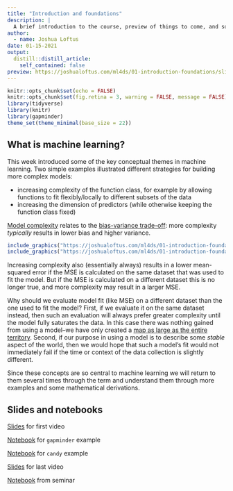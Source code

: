 ```yaml
---
title: "Introduction and foundations"
description: |
  A brief introduction to the course, preview of things to come, and some foundational background material.
author:
  - name: Joshua Loftus
date: 01-15-2021
output:
  distill::distill_article:
    self_contained: false
preview: https://joshualoftus.com/ml4ds/01-introduction-foundations/slides/01-2-foundations_files/figure-html/gapminder-loess-1.png
---
```



```r
knitr::opts_chunk$set(echo = FALSE)
knitr::opts_chunk$set(fig.retina = 3, warning = FALSE, message = FALSE)
library(tidyverse)
library(knitr)
library(gapminder)
theme_set(theme_minimal(base_size = 22))
```

## What is machine learning?

This week introduced some of the key conceptual themes in machine learning. Two simple examples illustrated different strategies for building more complex models:

- increasing complexity of the function class, for example by allowing functions to fit flexibly/locally to different subsets of the data
- increasing the dimension of predictors (while otherwise keeping the function class fixed)

[Model complexity](https://en.wikipedia.org/wiki/Degrees_of_freedom_(statistics)) relates to the [bias-variance trade-off](https://en.wikipedia.org/wiki/Bias%E2%80%93variance_tradeoff): more complexity *typically* results in lower bias and higher variance.

```r
include_graphics("https://joshualoftus.com/ml4ds/01-introduction-foundations/slides/01-2-foundations_files/figure-html/gapminder-lm-1.png")
include_graphics("https://joshualoftus.com/ml4ds/01-introduction-foundations/slides/01-2-foundations_files/figure-html/gapminder-loess-1.png")
```

Increasing complexity also (essentially always) results in a lower mean-squared error if the MSE is calculated on the same dataset that was used to fit the model. But if the MSE is calculated on a different dataset this is no longer true, and more complexity may result in a larger MSE. 

Why should we evaluate model fit (like MSE) on a different dataset than the one used to fit the model? First, if we evaluate it on the same dataset instead, then such an evaluation will always prefer greater complexity until the model fully saturates the data. In this case there was nothing gained from using a model--we have only created a [map as large as the entire territory](https://en.wikipedia.org/wiki/On_Exactitude_in_Science#Influences_and_legacy). Second, if our purpose in using a model is to describe some *stable* aspect of the world, then we would hope that such a model's fit would not immediately fail if the time or context of the data collection is slightly different.

Since these concepts are so central to machine learning we will return to them several times through the term and understand them through more examples and some mathematical derivations.

## Slides and notebooks

[Slides](slides/01-1-introduction.html) for first video

[Notebook](notebooks/gapminder.html) for `gapminder` example

[Notebook](notebooks/candy.html) for `candy` example

[Slides](slides/01-2-foundations.html) for last video

[Notebook](notebooks/seminar.html) from seminar
